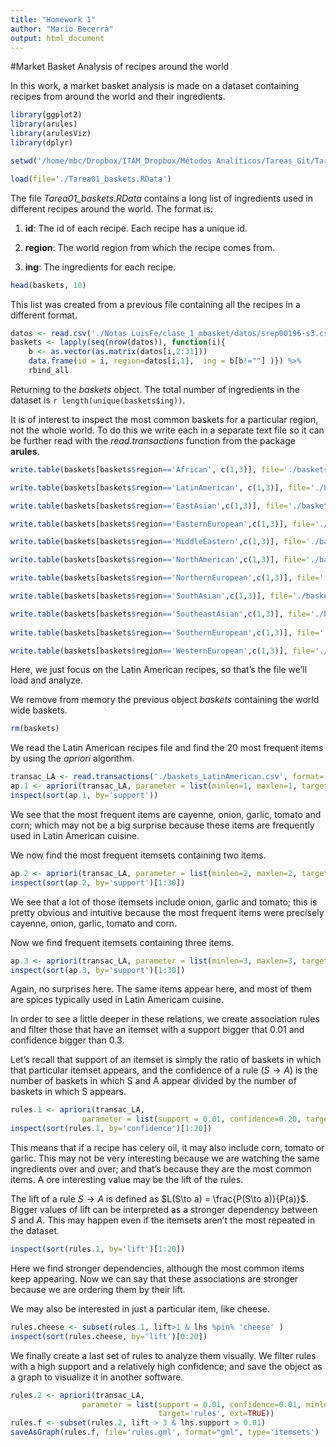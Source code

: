```yaml
---
title: "Homework 1"
author: "Mario Becerra"
output: html_document
---
```

#Market Basket Analysis of recipes around the world

In this work, a market basket analysis is made on a dataset containing recipes from around the world and their ingredients.

```r
library(ggplot2)
library(arules)
library(arulesViz)
library(dplyr)
```

```r
setwd('/home/mbc/Dropbox/ITAM_Dropbox/Métodos Analíticos/Tareas_Git/Tarea_01')
```

```r
load(file='./Tarea01_baskets.RData')
```

The file *Tarea01_baskets.RData* contains a long list of ingredients used in different recipes around the world. The format is:

1. **id**: The id of each recipe. Each recipe has a unique id.

2. **region**: The world region from which the recipe comes from.

3. **ing**: The ingredients for each recipe.

```r
head(baskets, 10)
```

This list was created from a previous file containing all the recipes in a different format.

```r
datos <- read.csv('./Notas LuisFe/clase_1_mbasket/datos/srep00196-s3.csv')
baskets <- lapply(seq(nrow(datos)), function(i){ 
    b <- as.vector(as.matrix(datos[i,2:31]))
    data.frame(id = i, region=datos[i,1],  ing = b[b!=""] )}) %>%
    rbind_all
```

Returning to the *baskets* object. The total number of ingredients in the dataset is `r length(unique(baskets$ing))`.

It is of interest to inspect the most common baskets for a particular region, not the whole world. To do this we write each in a separate text file so it can be further read with the *read.transactions* function from the package **arules**.

```r
write.table(baskets[baskets$region=='African', c(1,3)], file='./baskets_African.csv', sep=',', row.names=FALSE)

write.table(baskets[baskets$region=='LatinAmerican', c(1,3)], file='./baskets_LatinAmerican.csv', sep=',', row.names=FALSE)

write.table(baskets[baskets$region=='EastAsian',c(1,3)], file='./baskets_EastAsian.csv', sep=',', row.names=FALSE)

write.table(baskets[baskets$region=='EasternEuropean',c(1,3)], file='./baskets_EasternEuropean.csv', sep=',', row.names=FALSE)

write.table(baskets[baskets$region=='MiddleEastern',c(1,3)], file='./baskets_MiddleEastern.csv', sep=',', row.names=FALSE)

write.table(baskets[baskets$region=='NorthAmerican',c(1,3)], file='./baskets_NorthAmerican.csv', sep=',', row.names=FALSE)

write.table(baskets[baskets$region=='NorthernEuropean',c(1,3)], file='./baskets_NorthernEuropean.csv', sep=',', row.names=FALSE)

write.table(baskets[baskets$region=='SouthAsian',c(1,3)], file='./baskets_SouthAsian.csv', sep=',', row.names=FALSE)

write.table(baskets[baskets$region=='SoutheastAsian',c(1,3)], file='./baskets_SoutheastAsian.csv', sep=',', row.names=FALSE)
            
write.table(baskets[baskets$region=='SouthernEuropean',c(1,3)], file='./baskets_SouthernEuropean.csv', sep=',', row.names=FALSE)

write.table(baskets[baskets$region=='WesternEuropean',c(1,3)], file='./baskets_WesternEuropean.csv', sep=',', row.names=FALSE)
```

Here, we just focus on the Latin American recipes, so that's the file we'll load and analyze.

We remove from memory the previous object *baskets* containing the world wide baskets.

```r
rm(baskets)
```

We read the Latin American recipes file and find the 20 most frequent items by using the *apriori* algorithm.

```r
transac_LA <- read.transactions('./baskets_LatinAmerican.csv', format='single', cols=c(1,2), sep=',')
ap.1 <- apriori(transac_LA, parameter = list(minlen=1, maxlen=1, target='frequent itemsets'))
inspect(sort(ap.1, by='support'))
```

We see that the most frequent items are cayenne, onion, garlic, tomato and corn; which may not be a big surprise because these items are frequently used in Latin American cuisine.

We now find the most frequent itemsets containing two items.

```r
ap.2 <- apriori(transac_LA, parameter = list(minlen=2, maxlen=2, target='frequent itemsets'))
inspect(sort(ap.2, by='support')[1:30])
```

We see that a lot of those itemsets include onion, garlic and tomato; this is pretty obvious and intuitive because the most frequent items were precisely cayenne, onion, garlic, tomato and corn.

Now we find frequent itemsets containing three items.

```r
ap.3 <- apriori(transac_LA, parameter = list(minlen=3, maxlen=3, target='frequent itemsets'))
inspect(sort(ap.3, by='support')[1:30])
```

Again, no surprises here. The same items appear here, and most of them are spices typically used in Latin Americam cuisine.

In order to see a little deeper in these relations, we create association rules and filter those that have an itemset with a support bigger that 0.01 and confidence bigger than 0.3.

Let's recall that support of an itemset is simply the ratio of baskets in which that particular itemset appears, and the confidence of a rule ($S \to A$) is the number of baskets in which S and A appear divided by the number of baskets in which S appears.

```r
rules.1 <- apriori(transac_LA, 
                parameter = list(support = 0.01, confidence=0.20, target='rules'))
inspect(sort(rules.1, by='confidence')[1:20])
```

This means that if a recipe has celery oil, it may also include corn, tomato or garlic. This may not be very interesting because we are watching the same ingredients over and over; and that's because they are the most common items. A ore interesting value may be the lift of the rules.

The lift of a rule $S\to A$ is defined as $L(S\to a) = \frac{P(S\to a)}{P(a)}$. Bigger values of lift can be interpreted as a stronger dependency between $S$ and $A$. This may happen even if the itemsets aren't the most repeated in the dataset.

```r
inspect(sort(rules.1, by='lift')[1:20])
```

Here we find stronger dependencies, although the most common items keep appearing. Now we can say that these associations are stronger because we are ordering them by their lift.

We may also be interested in just a particular item, like cheese.

```r
rules.cheese <- subset(rules.1, lift>1 & lhs %pin% 'cheese' )
inspect(sort(rules.cheese, by='lift')[0:20])
```

We finally create a last set of rules to analyze them visually. We filter rules with a high support and a relatively high confidence; and save the object as a graph to visualize it in another software.

```r
rules.2 <- apriori(transac_LA, 
                parameter = list(support = 0.01, confidence=0.01, minlen=2,maxlen=2,
                                 target='rules', ext=TRUE))
rules.f <- subset(rules.2, lift > 3 & lhs.support > 0.01)
saveAsGraph(rules.f, file='rules.gml', format="gml", type='itemsets')
```









